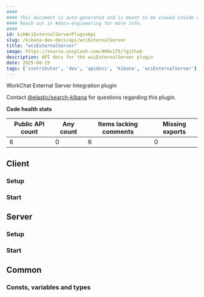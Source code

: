 ```yaml
---
####
#### This document is auto-generated and is meant to be viewed inside our experimental, new docs system.
#### Reach out in #docs-engineering for more info.
####
id: kibWciExternalServerPluginApi
slug: /kibana-dev-docs/api/wciExternalServer
title: "wciExternalServer"
image: https://source.unsplash.com/400x175/?github
description: API docs for the wciExternalServer plugin
date: 2025-08-19
tags: ['contributor', 'dev', 'apidocs', 'kibana', 'wciExternalServer']
---
```


WorkChat External Server Integration plugin

Contact [@elastic/search-kibana](https://github.com/orgs/elastic/teams/search-kibana) for questions regarding this plugin.

**Code health stats**

| Public API count  | Any count | Items lacking comments | Missing exports |
|-------------------|-----------|------------------------|-----------------|
| 6 | 0 | 6 | 0 |

## Client

### Setup
<DocDefinitionList data={[wciExternalServerObj.client.setup]}/>

### Start
<DocDefinitionList data={[wciExternalServerObj.client.start]}/>

## Server

### Setup
<DocDefinitionList data={[wciExternalServerObj.server.setup]}/>

### Start
<DocDefinitionList data={[wciExternalServerObj.server.start]}/>

## Common

### Consts, variables and types
<DocDefinitionList data={wciExternalServerObj.common.misc}/>


